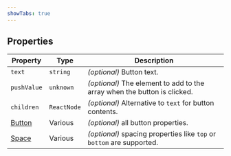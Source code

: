 ```yaml
---
showTabs: true
---
```


## Properties

| Property                                      | Type        | Description                                                              |
| --------------------------------------------- | ----------- | ------------------------------------------------------------------------ |
| `text`                                        | `string`    | _(optional)_ Button text.                                                |
| `pushValue`                                   | `unknown`   | _(optional)_ The element to add to the array when the button is clicked. |
| `children`                                    | `ReactNode` | _(optional)_ Alternative to `text` for button contents.                  |
| [Button](/uilib/components/button/properties) | Various     | _(optional)_ all button properties.                                      |
| [Space](/uilib/layout/space/properties)       | Various     | _(optional)_ spacing properties like `top` or `bottom` are supported.    |
